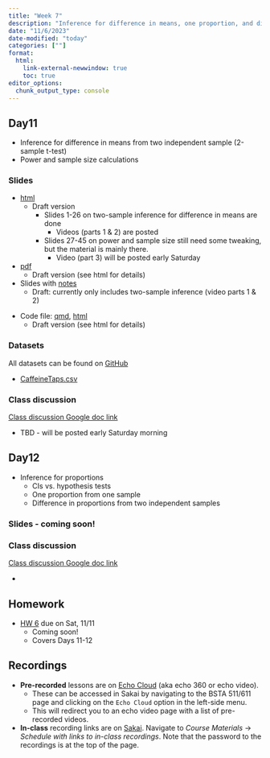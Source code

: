 ```yaml
---
title: "Week 7"
description: "Inference for difference in means, one proportion, and difference in proportions, and power"
date: "11/6/2023"
date-modified: "today"
categories: [""]
format: 
  html:
    link-external-newwindow: true
    toc: true
editor_options: 
  chunk_output_type: console
---
```



## Day11 

* Inference for difference in means from two independent sample (2-sample t-test)
* Power and sample size calculations

### Slides

* [html](../slides/Day11_bsta511.qmd) 
    * Draft version
        * Slides 1-26 on two-sample inference for difference in means are done
            * Videos (parts 1 & 2) are posted
        * Slides 27-45 on power and sample size still need some tweaking, but the material is mainly there. 
            * Video (part 3) will be posted early Saturday
* [pdf](https://drive.google.com/file/d/1JurHC3FjbKZ-k5TkDHr9qh7VryCwi3SY/view?usp=sharing)
    * Draft version (see html for details)
* Slides with [notes](https://drive.google.com/file/d/1cOxfjLuZ5NwU-_zxzQHnJxz0ZCryuCSC/view?usp=sharing)
    * Draft: currently only includes two-sample inference (video parts 1 & 2)

<!-- * [webpage](../slides_md/Day11_bsta511_md.qmd) -->

* Code file: [qmd](https://github.com/niederhausen/BSTA_511_F23/blob/main/slides_code/Day11_bsta511_code.qmd), [html](../slides_code/Day11_bsta511_code.qmd)
    * Draft version (see html for details)


### Datasets

All datasets can be found on [GitHub](https://github.com/niederhausen/BSTA_511_F23/tree/main/data)

* [CaffeineTaps.csv](/data/CaffeineTaps.csv)


### Class discussion

[Class discussion Google doc link](https://docs.google.com/document/d/1m_sOZWZHlnL89N60RyfdFG6wphcEpofLevd2kMc1wYc/edit?usp=sharing)

* TBD - will be posted early Saturday morning


## Day12    

* Inference for proportions
    * CIs vs. hypothesis tests
    * One proportion from one sample
    * Difference in proportions from two independent samples

### Slides - coming soon!

<!-- * [html](../slides/Day12_part1_bsta511.qmd) -->
<!-- * [pdf]() -->
<!-- * Slides with [notes]() -->
<!-- * [webpage](../slides_md/Day12_part1_bsta511_md.qmd) -->
<!-- * Code file: [qmd](https://github.com/niederhausen/BSTA_511_F23/blob/main/slides_code/Day12_part1_bsta511_code.qmd), [html](../slides_code/Day12_part1_bsta511_code.qmd) -->




### Class discussion

[Class discussion Google doc link](https://docs.google.com/document/d/1m_sOZWZHlnL89N60RyfdFG6wphcEpofLevd2kMc1wYc/edit?usp=sharing)

* 

## Homework

* [HW 6](../homework/HW_6_F23_bsta511.qmd) due on Sat, 11/11
    * Coming soon!
    * Covers Days 11-12



## Recordings

* __Pre-recorded__ lessons are on [Echo Cloud](https://echo360.org/section/4a58d645-5753-4e4f-b962-f8825f59baba/home) (aka echo 360 or echo video).
    * These can be accessed in Sakai by navigating to the BSTA 511/611 page and clicking on the `Echo Cloud` option in the left-side menu. 
    * This will redirect you to an echo video page with a list of pre-recorded videos.
* __In-class__ recording links are on [Sakai](https://sakai.ohsu.edu/portal/site/BSTA-511-1-AA-F23/tool/1f70eae0-e36a-4052-9247-69c6917e6b73/). Navigate to _Course Materials_ -> _Schedule with links to in-class recordings_. Note that the password to the recordings is at the top of the page.  
